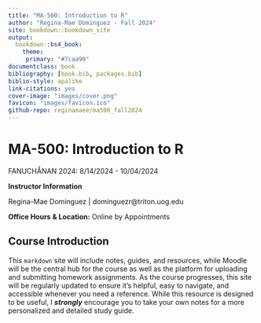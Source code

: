 ```yaml
---
title: "MA-500: Introduction to R"
author: "Regina-Mae Dominguez - Fall 2024"
site: bookdown::bookdown_site
output: 
  bookdown::bs4_book:
    theme: 
     primary: "#7caa90"
documentclass: book
bibliography: [book.bib, packages.bib]
biblio-style: apalike
link-citations: yes
cover-image: "images/cover.png"
favicon: "images/favicon.ico"
github-repo: reginamaee/ma500_fall2024
---
```


# MA-500: Introduction to R {.unnumbered}

FANUCHÅNAN 2024: 8/14/2024 - 10/04/2024

**Instructor Information**

Regina-Mae Dominguez \| dominguezr\@triton.uog.edu

**Office Hours & Location:** Online by Appointments

## Course Introduction {.unnumbered}

This `markdown` site will include notes, guides, and resources, while Moodle will be the central hub for the course as well as the platform for uploading and submitting homework assignments. As the course progresses, this site will be regularly updated to ensure it's helpful, easy to navigate, and accessible whenever you need a reference. While this resource is designed to be useful, I ***strongly*** encourage you to take your own notes for a more personalized and detailed study guide.

##  {.unnumbered}
